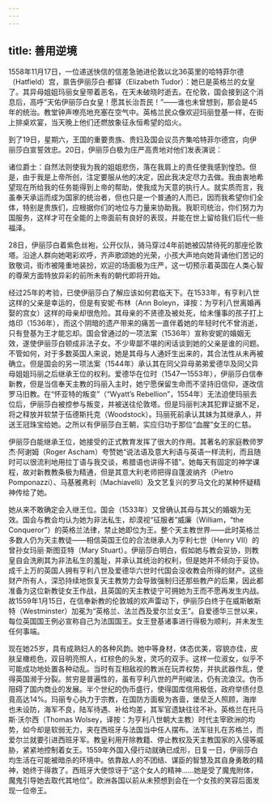 ```yaml
---
---
---
```

title: 善用逆境
---




1558年11月17日，一位递送快信的信差急驰进伦敦以北36英里的哈特菲尔德（Hatfield）宫，禀告伊丽莎白·都铎（Elizabeth Tudor）：她已是英格兰的女皇了。其异母姐姐玛丽女皇带着恶名，在天未破晓时逝去。在伦敦，国会接到这个消息后，高呼“天佑伊丽莎白女皇！愿其长治吾民！”——谁也未曾想到，那会是45年的统治。教堂钟声嘹亮地充塞在空气中。英格兰民众像欢迎玛丽登基一样，在街上排桌欢宴，当天晚上他们还燃放象征永恒希望的焰火。

到了19日，星期六，王国的重要贵族、贵妇及国会议员齐集哈特菲尔德宫，向伊丽莎白宣誓效忠。20日，伊丽莎白极为庄严高贵地对他们发表演说：

诸位爵士：自然法则使我为我的姐姐悲伤，落在我肩上的责任使我感到惶恐。但是，由于我是上帝所创，注定要服从他的决定，因此我决定尽力去做。我由衷地希望现在所给我的任务能得到上帝的帮助，使我成为天意的执行人。就实质而言，我虽奉天承运而成为国家的统治者，但也只是一个普通的人而已，因而我希望你们全体，特别是贵族们，应根据你们的地位与力量来协助我。我职司统治，你们努力为国服务，这样才可在全能的上帝面前有良好的表现，并能在世上留给我们后代一些福泽。



28日，伊丽莎白着紫色丝袍，公开仪队，骑马穿过4年前她被囚禁待死的那座伦敦塔。沿途人群向她喝彩欢呼，齐声歌颂她的光荣，小孩大声地向她背诵他们苦记的致敬词，街市被隆重地装扮，欢迎的场面极为庄严，这一切预示着英国在人类心智的尊荣方面特放异彩的前所未有的朝代即将开始。

经过25年的考验，已使伊丽莎白了解应该如何君临天下。在1533年，有亨利八世这样的父亲是幸运的，但是有安妮·布林（Ann Boleyn，译按：为亨利八世离婚再娶的宫女）这样的母亲却很危险。其母亲的不贤德及被处死，给未懂事的孩子打上烙印（1536年），而这个阴暗的遗产带来的痛苦一直伴着她的年轻时代不曾消逝，只有登基为王才能忘却。国会曾通过的一项法案（1536年）宣称安妮的婚姻无效，遂使伊丽莎白顿成非法子女。不少卑鄙不堪的闲话谈到她的父亲是谁的问题。不管如何，对于多数英国人来说，她是其母与人通奸生出来的，其合法性从未再被确立。但是国会的另一项法案（1544年）承认其在同父异母弟弟爱德华及同父异母姐姐玛丽之后继承王位的权利。爱德华在位时（1547—1553年），伊丽莎白信奉新教，但是当信奉天主教的玛丽入主时，她宁愿保留生命而不坚持旧信仰，遂改信罗马旧教。在“怀亚特的叛变”（“Wyatt’s Rebellion”，1554年）无法迫使玛丽去位后，伊丽莎白被控参与叛变，并被送往伦敦塔。但是玛丽判决其犯罪证据不足，将之释放并软禁于伍德斯托克（Woodstock）。玛丽死前承认其妹为其继承人，并送王冠珠宝给她。之所以有伊丽莎白王朝，实应归功于那位“血腥”女王的仁慈。

伊丽莎白能继承王位，她接受的正式教育发挥了很大的作用。其著名的家庭教师罗杰·阿谢姆（Roger Ascham）夸赞她“说法语及意大利语与英语一样流利，而且随时可以很流利地用拉丁语与我交谈，希腊语也讲得不错”。她每天有固定的神学课程，故对新教教条极为精通，但是其意大利老师把得自蓬波纳齐（Pietro Pomponazzi）、马基雅弗利（Machiavelli）及文艺复兴的罗马文化的某种怀疑精神传给了她。

她从来不敢确定会入继王位。国会（1533年）又曾确认其母与其父的婚姻为无效。国会与教会均认为她为非法私生，却漠视“征服者”威廉（William，“the Conqueror”）的英格兰法律，禁止她即位为王。整个天主教世界——此时英格兰多数人仍为天主教徒——相信英国王位的合法继承人为亨利七世（Henry Ⅶ）的曾孙女玛丽·斯图亚特（Mary Stuart）。伊丽莎白明白，假如她与教会妥协，则教皇自会洗刷其为非法私生的羞耻，并承认其统治的权利，但是她并不倾向于妥协。成千上万的英国人拥有亨利八世及爱德华六世时代国会没收教会所得的财产。这些财产所有人，深恐持续地恢复天主教势力会导致强制归还那些教产的后果，因此都准备为这位新教徒女王作战，且英国的天主教徒宁可拥她为王而不愿再发生内战。故1559年1月15日，在信奉新教的伦敦城的欢声雷动下，伊丽莎白终于在威斯敏斯特（Westminster）加冕为“英格兰、法兰西及爱尔兰女王”。自爱德华三世以来，每位英国国王例必宣称自己为法国国王。女王登基诸事进行得极为顺利，并未发生任何事端。

现在她25岁，具有成熟妇人的各种风韵。她中等身材，体态优美，容貌亦佳，皮肤呈橄榄色，双目明亮照人，红棕色的头发，灵巧的双手。这样一位淑女，似乎不可能成功地处置各种动乱。当时有互相敌视的教派在玩弄权势，并执武器作乱，使得英国濒于分裂。贫穷是普遍性的，虽有亨利八世的严刑峻法，仍有流浪汉。伪币阻碍了国内商业的发展。半个世纪的伪币盛行，使得国库信用极低，政府举债付息竟高达14%。玛丽专心执力于宗教，在国防方面极为吝啬，堡垒乏人照顾，海岸也未设防，海军不良，陆军待遇、补给均差，其军官遗缺往往不补。英格兰在托马斯·沃尔西（Thomas Wolsey，译按：为亨利八世朝大主教）时代主宰欧洲的均势，如今却是软弱无力，夹在西班牙与法国当中任人摆布。法军驻扎在苏格兰，而爱尔兰就要引进西班牙军。教皇利用开除教籍、停止教权及天主教国家的入侵等威胁，紧紧地控制着女王。1559年外国入侵行动就确已成形，日复一日，伊丽莎白均生活在可能被暗杀的环境中。依靠敌人的不团结、谋臣的智慧及其自身勇敢的精神，她终于得救了。西班牙大使惊讶于“这个女人的精神……她是受了魔鬼附体，魔鬼引导她去取代其地位”。欧洲各国以前从未预想到会在一个女孩的笑容后面发现一位帝王。